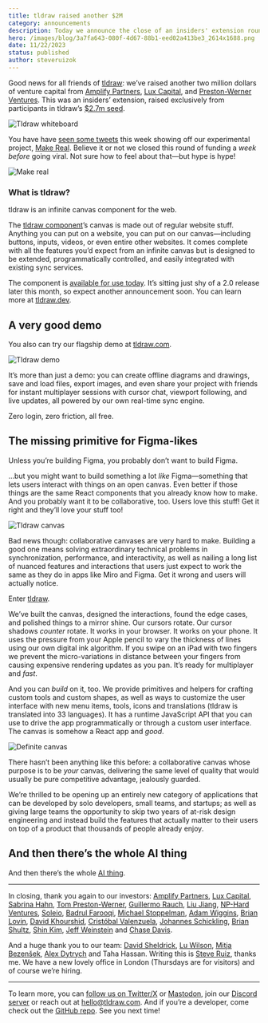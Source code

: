 ```yaml
---
title: tldraw raised another $2M
category: announcements
description: Today we announce the close of an insiders' extension round led by Amplify, Lux, and Tom Preston-Werner.
hero: /images/blog/3a7fa643-080f-4d67-88b1-eed02a413be3_2614x1688.png
date: 11/22/2023
status: published
author: steveruizok
---
```


Good news for all friends of [tldraw](https://www.tldraw.com/): we’ve raised another two million dollars of venture capital from [Amplify Partners](https://www.amplifypartners.com/), [Lux Capital](https://www.luxcapital.com/), and [Preston-Werner Ventures](https://prestonwernerventures.com/). This was an insiders’ extension, raised exclusively from participants in tldraw’s [$2.7m seed](https://tldraw.dev/blog/announcements/tiny-little-seed-round).

![Tldraw whiteboard](/images/blog/3a7fa643-080f-4d67-88b1-eed02a413be3_2614x1688.png)

You have have [seen some tweets](https://x.com/tldraw/status/1724892287304646868?s=20) this week showing off our experimental project, [Make Real](https://www.producthunt.com/posts/make-real). Believe it or not we closed this round of funding a _week before_ going viral. Not sure how to feel about that—but hype is hype!

![Make real](/images/blog/0bea6869-07e4-45f5-8533-847434ce3001_3064x1902.png)

### What is tldraw?

tldraw is an infinite canvas component for the web.

The [tldraw component](https://tldraw.dev/)’s canvas is made out of regular website stuff. Anything you can put on a website, you can put on our canvas—including buttons, inputs, videos, or even entire other websites. It comes complete with all the features you’d expect from an infinite canvas but is designed to be extended, programmatically controlled, and easily integrated with existing sync services.

The component is [available for use today](https://www.npmjs.com/package/@tldraw/tldraw). It’s sitting just shy of a 2.0 release later this month, so expect another announcement soon. You can learn more at [tldraw.dev](https://tldraw.dev/).

## A very good demo

You also can try our flagship demo at [tldraw.com](https://www.tldraw.com).

![Tldraw demo](/images/blog/517271cd-b047-4b26-91ad-5077c6678d07_3824x2474.png)

It’s more than just a demo: you can create offline diagrams and drawings, save and load files, export images, and even share your project with friends for instant multiplayer sessions with cursor chat, viewport following, and live updates, all powered by our own real-time sync engine.

Zero login, zero friction, all free.

## The missing primitive for Figma-likes

Unless you’re building Figma, you probably don’t want to build Figma.

…but you might want to build something a lot _like_ Figma—something that lets users interact with things on an open canvas. Even better if those things are the same React components that you already know how to make. And you probably want it to be collaborative, too. Users love this stuff! Get it right and they’ll love your stuff too!

![Tldraw canvas](/images/blog/c2d3f9bc-3c6f-4331-b3c1-ee8611b6b262_722x406.gif)

Bad news though: collaborative canvases are very hard to make. Building a good one means solving extraordinary technical problems in synchronization, performance, and interactivity, as well as nailing a long list of nuanced features and interactions that users just expect to work the same as they do in apps like Miro and Figma. Get it wrong and users will actually notice.

Enter [tldraw](https://tldraw.dev/).

We’ve built the canvas, designed the interactions, found the edge cases, and polished things to a mirror shine. Our cursors rotate. Our cursor shadows _counter_ rotate. It works in your browser. It works on your phone. It uses the pressure from your Apple pencil to vary the thickness of lines using our own digital ink algorithm. If you swipe on an iPad with two fingers we prevent the micro-variations in distance between your fingers from causing expensive rendering updates as you pan. It’s ready for multiplayer and _fast_.

And you can _build_ on it, too. We provide primitives and helpers for crafting custom tools and custom shapes, as well as ways to customize the user interface with new menu items, tools, icons and translations (tldraw is translated into 33 languages). It has a runtime JavaScript API that you can use to drive the app programmatically or through a custom user interface. The canvas is somehow a React app and _good_.

![Definite canvas](/images/blog/0f6e2d4e-377d-4db7-bd68-be475d220b40_3500x2132.png 'Definite’s canvas powered by tldraw')

There hasn’t been anything like this before: a collaborative canvas whose purpose is to be _your_ canvas, delivering the same level of quality that would usually be pure competitive advantage, jealously guarded.

We’re thrilled to be opening up an entirely new category of applications that can be developed by solo developers, small teams, and startups; as well as giving large teams the opportunity to skip two years of at-risk design engineering and instead build the features that actually matter to their users on top of a product that thousands of people already enjoy.

## And then there’s the whole AI thing

And then there’s the whole [AI thing](https://makereal.tldraw.com/).

---

In closing, thank you again to our investors: [Amplify Partners](https://www.amplifypartners.com/), [Lux Capital](https://www.luxcapital.com/), [Sabrina Hahn](https://www.sabrinahahn.com/), [Tom Preston-Werner](https://twitter.com/mojombo), [Guillermo Rauch](https://twitter.com/rauchg), [Liu Jiang](https://www.linkedin.com/in/liujiang1), [NP-Hard Ventures](https://nphard.vc/), [Soleio](https://twitter.com/soleio), [Badrul Farooqi](https://twitter.com/farooqib), [Michael Stoppelman](https://www.linkedin.com/in/michaelstoppelman), [Adam Wiggins](https://twitter.com/_adamwiggins_), [Brian Lovin](https://twitter.com/brian_lovin), [David Khourshid](https://twitter.com/DavidKPiano), [Cristóbal Valenzuela](https://twitter.com/c_valenzuelab), [Johannes Schickling](https://twitter.com/schickling), [Brian Shultz](https://twitter.com/brianlshultz), [Shin Kim](https://twitter.com/_shinkim), [Jeff Weinstein](https://twitter.com/jeff_weinstein) and [Chase Davis](https://twitter.com/Chase_Davis_).

And a huge thank you to our team: [David Sheldrick](https://twitter.com/djsheldrick), [Lu Wilson](https://twitter.com/TodePond), [Mitja Bezenšek](https://twitter.com/MitjaBezensek), [Alex Dytrych](https://twitter.com/somehats) and Taha Hassan. Writing this is [Steve Ruiz](https://twitter.com/steveruizok), thanks me. We have a new lovely office in London (Thursdays are for visitors) and of course we’re hiring.

---

To learn more, you can [follow us on Twitter/X](https://www.twitter.com/tldraw) or [Mastodon](https://mas.to/@tldraw), join our [Discord server](https://discord.gg/Up7bFHPstc) or reach out at [hello@tldraw.com](mailto:hello@tldraw.com). And if you’re a developer, come check out the [GitHub repo](https://github.com/tldraw/tldraw). See you next time!
